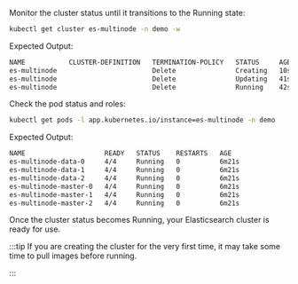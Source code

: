 Monitor the cluster status until it transitions to the Running state:
```bash
kubectl get cluster es-multinode -n demo -w
```

Expected Output:

```bash
NAME           CLUSTER-DEFINITION   TERMINATION-POLICY   STATUS     AGE
es-multinode                        Delete               Creating   10s
es-multinode                        Delete               Updating   41s
es-multinode                        Delete               Running    42s
```

Check the pod status and roles:
```bash
kubectl get pods -l app.kubernetes.io/instance=es-multinode -n demo
```

Expected Output:
```bash
NAME                    READY   STATUS    RESTARTS   AGE
es-multinode-data-0     4/4     Running   0          6m21s
es-multinode-data-1     4/4     Running   0          6m21s
es-multinode-data-2     4/4     Running   0          6m21s
es-multinode-master-0   4/4     Running   0          6m21s
es-multinode-master-1   4/4     Running   0          6m21s
es-multinode-master-2   4/4     Running   0          6m21s
```

Once the cluster status becomes Running, your Elasticsearch cluster is ready for use.

:::tip
If you are creating the cluster for the very first time, it may take some time to pull images before running.

:::
